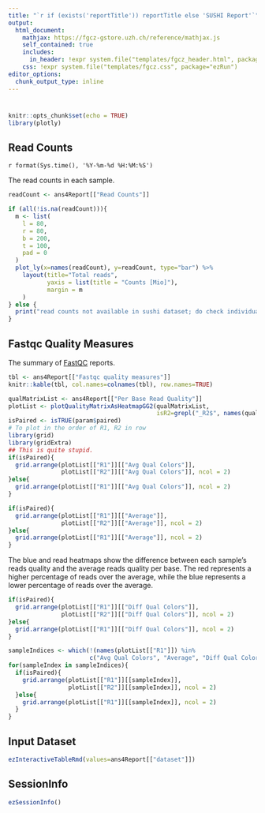```yaml
---
title: "`r if (exists('reportTitle')) reportTitle else 'SUSHI Report'`"
output: 
  html_document:
    mathjax: https://fgcz-gstore.uzh.ch/reference/mathjax.js
    self_contained: true
    includes:
      in_header: !expr system.file("templates/fgcz_header.html", package="ezRun")
    css: !expr system.file("templates/fgcz.css", package="ezRun")
editor_options: 
  chunk_output_type: inline
---
```


# {.tabset}


```r
knitr::opts_chunk$set(echo = TRUE)
library(plotly)
```


## Read Counts
`r format(Sys.time(), '%Y-%m-%d %H:%M:%S')`

The read counts in each sample.

```r
readCount <- ans4Report[["Read Counts"]]
```

```r
if (all(!is.na(readCount))){
  m <- list(
    l = 80,
    r = 80,
    b = 200,
    t = 100,
    pad = 0
  )
  plot_ly(x=names(readCount), y=readCount, type="bar") %>%
    layout(title="Total reads",
           yaxis = list(title = "Counts [Mio]"),
           margin = m
    )
} else {
  print("read counts not available in sushi dataset; do check individual reports")
}
```

## Fastqc Quality Measures
The summary of [FastQC](https://www.bioinformatics.babraham.ac.uk/projects/fastqc/) reports.

```r
tbl <- ans4Report[["Fastqc quality measures"]]
knitr::kable(tbl, col.names=colnames(tbl), row.names=TRUE)
```

<!-- ### Per Base Read Quality -->
<!-- The black and white heatmaps show the average reads quality   -->
<!-- over all samples per base. -->
<!-- The color scale corresponds to the percentage of reads at each reads quality. -->

```r
qualMatrixList <- ans4Report[["Per Base Read Quality"]]
plotList <- plotQualityMatrixAsHeatmapGG2(qualMatrixList, 
                                          isR2=grepl("_R2$", names(qualMatrixList)))
isPaired <- isTRUE(param$paired)
# To plot in the order of R1, R2 in row
library(grid)
library(gridExtra)
## This is quite stupid.
if(isPaired){
  grid.arrange(plotList[["R1"]][["Avg Qual Colors"]],
               plotList[["R2"]][["Avg Qual Colors"]], ncol = 2)
}else{
  grid.arrange(plotList[["R1"]][["Avg Qual Colors"]], ncol = 2)
}
```

```r
if(isPaired){
  grid.arrange(plotList[["R1"]][["Average"]],
               plotList[["R2"]][["Average"]], ncol = 2)
}else{
  grid.arrange(plotList[["R1"]][["Average"]], ncol = 2)
}
```

The blue and read heatmaps show the difference between each sample's reads quality
and the average reads quality per base.
The red represents a higher percentage of reads over the average, 
while the blue represents a lower percentage of reads over the average.

```r
if(isPaired){
  grid.arrange(plotList[["R1"]][["Diff Qual Colors"]],
               plotList[["R2"]][["Diff Qual Colors"]], ncol = 2)
}else{
  grid.arrange(plotList[["R1"]][["Diff Qual Colors"]], ncol = 2)
}
```

```r
sampleIndices <- which(!(names(plotList[["R1"]]) %in%
                       c("Avg Qual Colors", "Average", "Diff Qual Colors")))
for(sampleIndex in sampleIndices){
  if(isPaired){
    grid.arrange(plotList[["R1"]][[sampleIndex]],
                 plotList[["R2"]][[sampleIndex]], ncol = 2)
  }else{
    grid.arrange(plotList[["R1"]][[sampleIndex]], ncol = 2)
  }
}
```

<!-- ### Correlation -->
<!-- Correlation between Library concentration measurements and ReadCounts. -->
<!-- It's only shown when "LibConc_qPCR" or "LibConc_100_800bp" columns exit in `dataset`. -->

<!-- ```{r correlation, echo=FALSE, warning=FALSE, message=FALSE} -->
<!-- dataset <- ans4Report[["dataset"]] -->
<!-- if(nrow(dataset) > 1){ -->
<!--   plotReadCountToLibConc(dataset, -->
<!--                          colname='LibConc_qPCR [Characteristic]') -->
<!--   plotReadCountToLibConc(dataset, -->
<!--                          colname='LibConc_100_800bp [Characteristic]') -->
<!-- } -->
<!-- ``` -->

<!-- ### Heatmaps of reads/concentration per cell on the plate -->
<!-- Sequenced reads or concentration per cell, on the plate layout. -->
<!-- The current supported plate layout format is "PlateNumber_[A-Z][Integer]", e.g. "1_A2". -->
<!-- Otherwise, the platelayout is not shown. -->

<!-- The heatmap values are in $log10$ scale. -->
<!-- The colorScale ranges from half of median value to twice of median value. -->

<!-- ```{r plate layout, fig.width=8, fig.height=5, echo=FALSE, message=FALSE, warning=FALSE} -->
<!-- plateMatrix <- plateStatistics(dataset) -->
<!-- if(!is.na(plateMatrix)){ -->
<!--   l <- htmltools::tagList() -->
<!--   ## This is the way of plotting plotly figures within a loop in knitr code chunk -->
<!--   for(plateName in names(plateMatrix)){ -->
<!--     for(colname in names(plateMatrix[[plateName]])){ -->
<!--       p <- heatmapPlate(plateMatrix[[plateName]][[colname]],  -->
<!--                         title=paste(plateName, colname, sep=": "), -->
<!--                         center=TRUE, log10=TRUE, -->
<!--                         width = 500*(1 + sqrt(5))/2, height = 500) -->
<!--       l[[paste(plateName, colname, sep=": ")]] <- as_widget(p) -->
<!--     } -->
<!--   } -->
<!--   l -->
<!-- } -->
<!-- ``` -->

## Input Dataset
```r
ezInteractiveTableRmd(values=ans4Report[["dataset"]])
```

## SessionInfo
```r
ezSessionInfo()
```
